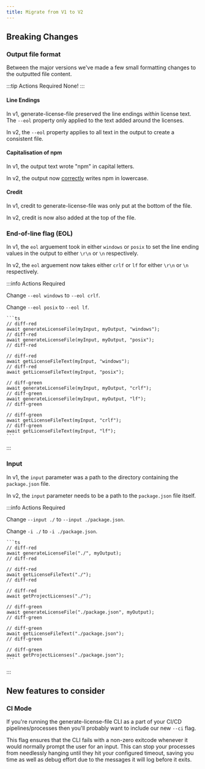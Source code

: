 ```yaml
---
title: Migrate from V1 to V2
---
```



## Breaking Changes

### Output file format

Between the major versions we've made a few small formatting changes to the outputted file content.

:::tip Actions Required
None!
:::

#### Line Endings

In v1, generate-license-file preserved the line endings _within_ license text. The `--eol` property only applied to the text added around the licenses.

In v2, the `--eol` property applies to all text in the output to create a consistent file.

#### Capitalisation of npm

In v1, the output text wrote "npm" in capital letters.

In v2, the output now [correctly](https://github.com/npm/npm/releases/tag/v5.0.0#:~:text=npm%20will%20now%20scold%20you%20if%20you%20capitalize%20its%20name.%20seriously%20it%20will%20fight%20you.) writes npm in lowercase.

#### Credit

In v1, credit to generate-license-file was only put at the bottom of the file.

In v2, credit is now also added at the top of the file.

### End-of-line flag (EOL)

In v1, the `eol` arguement took in either `windows` or `posix` to set the line ending values in the output to either `\r\n` or `\n` respectively.

In v2, the `eol` arguement now takes either `crlf` or `lf` for either `\r\n` or `\n` respectively.

:::info Actions Required

<Tabs groupId="apis">
  <TabItem value="cli" label="CLI">
    <p>
      Change <code>--eol windows</code> to <code>--eol crlf</code>.
    </p>
    <p>
      Change <code>--eol posix</code> to <code>--eol lf</code>.
    </p>
  </TabItem>
  <TabItem value="programmatic" label="Programmatic use">

    ```ts
    // diff-red
    await generateLicenseFile(myInput, myOutput, "windows");
    // diff-red
    await generateLicenseFile(myInput, myOutput, "posix");
    // diff-red

    // diff-red
    await getLicenseFileText(myInput, "windows");
    // diff-red
    await getLicenseFileText(myInput, "posix");

    // diff-green
    await generateLicenseFile(myInput, myOutput, "crlf");
    // diff-green
    await generateLicenseFile(myInput, myOutput, "lf");
    // diff-green

    // diff-green
    await getLicenseFileText(myInput, "crlf");
    // diff-green
    await getLicenseFileText(myInput, "lf");
    ```

  </TabItem>
</Tabs>

:::

### Input

In v1, the `input` parameter was a path to the directory containing the `package.json` file.

In v2, the `input` parameter needs to be a path to the `package.json` file itself.

:::info Actions Required

<Tabs groupId="apis">
  <TabItem value="cli" label="CLI">
    <p>
      Change <code>--input ./</code> to <code>--input ./package.json</code>.
    </p>
    <p>
      Change <code>-i ./</code> to <code>-i ./package.json</code>.
    </p>
  </TabItem>
  <TabItem value="programmatic" label="Programmatic use">

    ```ts
    // diff-red
    await generateLicenseFile("./", myOutput);
    // diff-red

    // diff-red
    await getLicenseFileText("./");
    // diff-red

    // diff-red
    await getProjectLicenses("./");

    // diff-green
    await generateLicenseFile("./package.json", myOutput);
    // diff-green

    // diff-green
    await getLicenseFileText("./package.json");
    // diff-green

    // diff-green
    await getProjectLicenses("./package.json");
    ```

  </TabItem>
</Tabs>
:::

## New features to consider

### CI Mode

If you're running the generate-license-file CLI as a part of your CI/CD pipelines/processes then you'll probably want to include our new `--ci` flag.

This flag ensures that the CLI fails with a non-zero exitcode whenever it would normally prompt the user for an input.
This can stop your processes from needlessly hanging until they hit your configured timeout,
saving you time as well as debug effort due to the messages it will log before it exits.
